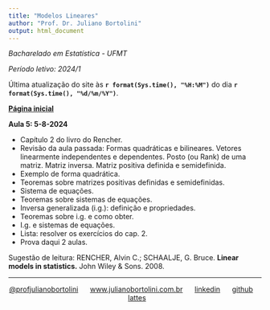```yaml
---
title: "Modelos Lineares"
author: "Prof. Dr. Juliano Bortolini"
output: html_document
---
```


*Bacharelado em Estatística - UFMT*

*Período letivo: 2024/1*

Última atualização do site às **`r format(Sys.time(), "%H:%M")`** do dia **`r format(Sys.time(), "%d/%m/%Y")`**.

[**Página inicial**](../index.html)

**Aula 5: 5-8-2024**

- Capítulo 2 do livro do Rencher.
- Revisão da aula passada: Formas quadráticas e bilineares. Vetores linearmente independentes e dependentes. Posto (ou Rank) de uma matriz. Matriz inversa. Matriz positiva definida e semidefinida.
- Exemplo de forma quadrática.
- Teoremas sobre matrizes positivas definidas e semidefinidas.
- Sistema de equações.
- Teoremas sobre sistemas de equações.
- Inversa generalizada (i.g.): definição e propriedades.
- Teoremas sobre i.g. e como obter.
- I.g. e sistemas de equações.
- Lista: resolver os exercícios do cap. 2.
- Prova daqui 2 aulas.

Sugestão de leitura: RENCHER, Alvin C.; SCHAALJE, G. Bruce. **Linear models in statistics.** John Wiley & Sons. 2008.


----------
<div style="text-align: center;">

[@profjulianobortolini](https://instagram.com/profjulianobortolini) \  \  \ [www.julianobortolini.com.br](http://www.julianobortolini.com.br) \  \  \ [linkedin](https://linkedin.com/in/julianobortolini) \  \  \ [github](https://github.com/julianobortolini) \  \  \  [lattes](http://lattes.cnpq.br/6210909768845403)

</div>





  
  
  